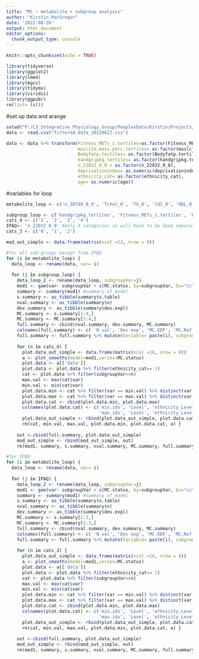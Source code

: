 ```yaml
---
title: "MC ~ metabolite + subgroup analysis"
author: "Kirstin MacGregor"
date: '2022-08-26'
output: html_document
editor_options: 
  chunk_output_type: console
---
```


```r
knitr::opts_chunk$set(echo = TRUE)

library(tidyverse)
library(ggplot2)
library(lme4)
library(mgcv)
library(tidymv)
library(viridis)
library(ggpubr)
rm(list= ls())
```

#set up data and arange
```r
setwd("P:/C3_Integrative_Physiology_Group/PeoplesData/Kirstin/Projects/UoS/MC and metabolites_BioBank/Data")
data <- read.csv("filtered.data_20220627.csv")

data <- data %>% transform(Fitness_METs_c.tertiles=as.factor(Fitness_METs_c.tertiles),
                           muslcle.mass.perc.tertiles= as.factor(muslcle.mass.perc.tertiles),
                           Bodyfatp.tertiles= as.factor(Bodyfatp.tertiles),
                           handgripkg.tertiles= as.factor(handgripkg.tertiles),
                           n_22032_0_0 = as.factor(n_22032_0_0), 
                           deprivationindex= as.numeric(deprivationindex),
                           ethnicity_cat= as.factor(ethnicity_cat),
                           age= as.numeric(age))
```

#variables for loop
```r
metabolite_loop <- c('n_30740_0_0', 'Tchol_0', 'TG_0', 'ldl_0', 'HDL_0', 'TC.HDL', 'tyG.index2')

subgroup_loop <- c('handgripkg.tertiles', 'Fitness_METs_c.tertiles', 'Bodyfatp.tertiles', 'muslcle.mass.perc.tertiles')
cats_4 <- c('1', '2', '3', '4')
IPAQ<- 'n_22032_0_0' #only 3 categories so will have to be done separately.
cats_3 <- c('0', '1', '2')
```


```r
mod_out_simple <- data.frame(matrix(ncol =22, nrow = 0))

#for all sub-groups except from IPAQ
for (i in metabolite_loop) {
  data_loop <- rename(data, var= i)
  
  for (j in subgroup_loop) {
    data_loop_2 <- rename(data_loop, subgroupVar=j)
    mod1 <- gam(var~ subgroupVar + s(MC.status, by=subgroupVar, bs="cc") + ethnicity_cat + s(age)+ s(deprivationindex), data=data_loop_2)
    summary <- summary(mod1) #summary of model
    s.summary <- as_tibble(summary$s.table)
    nval.summary <- as_tibble(summary$n)
    dev.summary <- as_tibble(summary$dev.expl)
    MC.summary <- s.summary[1:4,]
    MC.summary <- MC.summary[1:4,]
    full.summary <- cbind(nval.summary, dev.summary, MC.summary)
    colnames(full.summary) <- c( 'N val', 'Dev exp', 'MC.EDF', 'MC.Ref.df', 'MC.F', 'MC.pval')
    full.summary <- full.summary %>% mutate(Variable= paste(i), subgroup= paste(j), Level = c(1,2,3,4))
    
    for (n in cats_4) {
      plot.data_out_simple <- data.frame(matrix(ncol =16, nrow = 0))
      a <- plot_smooths(model=mod1,series=MC.status)
      plot.data <- a[['data']]
      plot.data <- plot.data %>% filter(ethnicity_cat== 1)
      cat <- plot.data %>% filter(subgroupVar==n)
      max.val <- max(cat$var)
      min.val <- min(cat$var)
      plot.data.min <- cat %>% filter(var == min.val) %>% distinct(var, .keep_all= TRUE)
      plot.data.max <- cat %>% filter(var == max.val) %>% distinct(var, .keep_all= TRUE)
      plot.data.cat <- cbind(plot.data.min, plot.data.max)
      colnames(plot.data.cat) <- c('min.idx', 'Level', 'ethnicity_Level', 'min.MC.status', 'min.outcomevar', 'min.SE', 'min.CI_upper', 'min.CI_lower',
                                   'max.idx', 'Level', 'ethnicity_Level', 'max.MC.status', 'max.outcomevar', 'max.SE', 'max.CI_upper', 'max.CI_upper')
      plot.data_out_simple <- rbind(plot.data_out_simple, plot.data.cat) 
      rm(cat, min.val, max.val, plot.data.min, plot.data.cat, a) }
    
    out <-cbind(full.summary, plot.data_out_simple)
    mod_out_simple <- rbind(mod_out_simple, out) 
    rm(mod1, summary, s.summary, nval.summary, MC.summary, full.summary, plot.data, plot.data_out_simple) } }

#for IPAQ
for (i in metabolite_loop) {
  data_loop <- rename(data, var= i)
  
  for (j in IPAQ) {
    data_loop_2 <- rename(data_loop, subgroupVar=j)
    mod1 <- gam(var~ subgroupVar + s(MC.status, by=subgroupVar, bs="cc") + ethnicity_cat + s(age)+ s(deprivationindex), data=data_loop_2)
    summary <- summary(mod1) #summary of model
    s.summary <- as_tibble(summary$s.table)
    nval.summary <- as_tibble(summary$n)
    dev.summary <- as_tibble(summary$dev.expl)
    MC.summary <- s.summary[1:3,]
    MC.summary <- MC.summary[1:3,]
    full.summary <- cbind(nval.summary, dev.summary, MC.summary)
    colnames(full.summary) <- c( 'N val', 'Dev exp', 'MC.EDF', 'MC.Ref.df', 'MC.F', 'MC.pval')
    full.summary <- full.summary %>% mutate(Variable= paste(i), subgroup= paste(j), Level = c(1,2,3))
    
    for (n in cats_3) {
      plot.data_out_simple <- data.frame(matrix(ncol =16, nrow = 0))
      a <- plot_smooths(model=mod1,series=MC.status)
      plot.data <- a[['data']]
      plot.data <- plot.data %>% filter(ethnicity_cat== 1)
      cat <- plot.data %>% filter(subgroupVar==n)
      max.val <- max(cat$var)
      min.val <- min(cat$var)
      plot.data.min <- cat %>% filter(var == min.val) %>% distinct(var, .keep_all= TRUE)
      plot.data.max <- cat %>% filter(var == max.val) %>% distinct(var, .keep_all= TRUE)
      plot.data.cat <- cbind(plot.data.min, plot.data.max)
      colnames(plot.data.cat) <- c('min.idx', 'Level', 'ethnicity_Level', 'min.MC.status', 'min.outcomevar', 'min.SE', 'min.CI_upper', 'min.CI_lower',
                                   'max.idx', 'Level', 'ethnicity_Level', 'max.MC.status', 'max.outcomevar', 'max.SE', 'max.CI_upper', 'max.CI_upper')
      plot.data_out_simple <- rbind(plot.data_out_simple, plot.data.cat) 
      rm(cat, min.val, max.val, plot.data.min, plot.data.cat, a) }
    
    out <-cbind(full.summary, plot.data_out_simple)
    mod_out_simple <- rbind(mod_out_simple, out) 
    rm(mod1, summary, s.summary, nval.summary, MC.summary, full.summary, plot.data, plot.data_out_simple) } }
```
